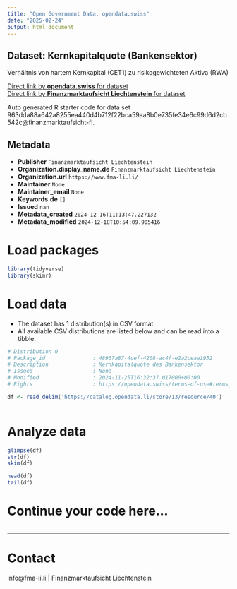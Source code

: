 ```yaml
---
title: "Open Government Data, opendata.swiss"
date: "2025-02-24"
output: html_document
---
```


## Dataset: Kernkapitalquote (Bankensektor)

Verhältnis von hartem Kernkapital (CET1) zu risikogewichteten Aktiva (RWA)

[Direct link by **opendata.swiss** for dataset](https://opendata.swiss/de/dataset/kernkapitalquote-bankensektor)<br>
[Direct link by **Finanzmarktaufsicht Liechtenstein** for dataset]()

Auto generated R starter code for data set 963dda88a642a8255ea440d4b712f22bca59aa8b0e735fe34e6c99d6d2cb542c@finanzmarktaufsicht-fl.

## Metadata

- **Publisher** `Finanzmarktaufsicht Liechtenstein`
- **Organization.display_name.de** `Finanzmarktaufsicht Liechtenstein`
- **Organization.url** `https://www.fma-li.li/`
- **Maintainer** `None`
- **Maintainer_email** `None`
- **Keywords.de** `[]`
- **Issued** `nan`
- **Metadata_created** `2024-12-16T11:13:47.227132`
- **Metadata_modified** `2024-12-18T10:54:09.905416`


# Load packages

```r

library(tidyverse)
library(skimr)

```

# Load data

-   The dataset has 1 distribution(s) in CSV format.
-   All available CSV distributions are listed below and can be read into a tibble.

```r

# Distribution 0
# Package_id               : 48967a87-4cef-4208-ac4f-e2a2ceaa1952
# Description              : Kernkapitalquote des Bankensektor
# Issued                   : None
# Modified                 : 2024-11-25T16:32:37.017000+00:00
# Rights                   : https://opendata.swiss/terms-of-use#terms_by

df <- read_delim('https://catalog.opendata.li/store/13/resource/40')



```

# Analyze data

```r

glimpse(df)
str(df)
skim(df)

head(df)
tail(df)

```

# Continue your code here...

```r

```

------------------------------------------------------------------------

# Contact

info@fma-li.li | Finanzmarktaufsicht Liechtenstein
